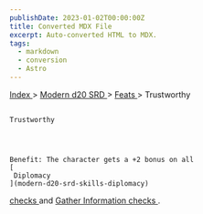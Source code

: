 ```yaml
---
publishDate: 2023-01-02T00:00:00Z
title: Converted MDX File
excerpt: Auto-converted HTML to MDX.
tags:
  - markdown
  - conversion
  - Astro
---
```







[
      Index
     ](-index)
     >
     [
      Modern d20 SRD
     ](modern-d20-srd-index)
     >
     [
      Feats
     ](modern-d20-srd-feats-index)
     > Trustworthy
    




## 
    Trustworthy
   



    Benefit: The character gets a +2 bonus on all
    [
     Diplomacy
    ](modern-d20-srd-skills-diplomacy)
[
     checks
    ](modern-d20-srd-skills-skill-basics-php#skill-check-index)
    and
    [
     Gather Information
    ](modern-d20-srd-skills-gather-information)
[
     checks
    ](modern-d20-srd-skills-skill-basics-php#skill-check-index)
    .
   





